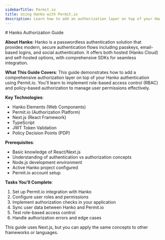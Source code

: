 ```yaml
---
sidebarTitle: Permit.io
title: Using Hanko with Permit.io
description: Learn how to add an authorization layer on top of your Hanko implementation with [Permit.io](https://permit.io).
---
```


<div style={{display: 'none'}}>
# Hanko Authorization Guide

**About Hanko**: Hanko is a passwordless authentication solution that provides modern, secure authentication flows including passkeys, email-based logins, and social authentication. It offers both hosted (Hanko Cloud) and self-hosted options, with comprehensive SDKs for seamless integration.

**What This Guide Covers**: This guide demonstrates how to add a comprehensive authorization layer on top of your Hanko authentication using Permit.io. You'll learn to implement role-based access control (RBAC) and policy-based authorization to manage user permissions effectively.

**Key Technologies**: 
- Hanko Elements (Web Components)
- Permit.io (Authorization Platform)
- Next.js (React Framework)
- TypeScript
- JWT Token Validation
- Policy Decision Points (PDP)

**Prerequisites**: 
- Basic knowledge of React/Next.js
- Understanding of authentication vs authorization concepts
- Node.js development environment
- Active Hanko project configured
- Permit.io account setup

**Tasks You'll Complete**:
1. Set up Permit.io integration with Hanko
2. Configure user roles and permissions
3. Implement authorization checks in your application
4. Sync user data between Hanko and Permit.io
5. Test role-based access control
6. Handle authorization errors and edge cases
</div>

This guide uses Next.js, but you can apply the same concepts to other frameworks or languages.
